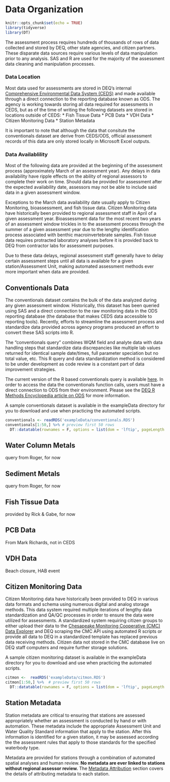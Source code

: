 # Data Organization

```r
knitr::opts_chunk$set(echo = TRUE)
library(tidyverse)
library(DT)
```

The assessment process requires hundreds of thousands of rows of data collected and stored by DEQ, other state agencies, and citizen partners. These disparate data sources require various levels of data manipulation prior to any analysis. SAS and R are used for the majority of the assessment data cleaning and manipulation processes. 

### Data Location

Most data used for assessments are stored in DEQ's internal [Comprehensive Environmental Data System (CEDS)](https://ceds.deq.virginia.gov/ui#) and made available through a direct connection to the reporting database known as ODS. The agency is working towards storing all data required for assessments in CEDS, but as of the time of writing the following datasets are stored in locations outside of CEDS:
* Fish Tissue Data
* PCB Data
* VDH Data
* Citizen Monitoring Data
* Station Metadata

It is important to note that although the data that consitute the conventionals dataset are derive from CEDS/ODS, official assessment records of this data are only stored locally in Microsoft Excel outputs. 

### Data Availablility

Most of the following data are provided at the beginning of the assessment process (approximately March of an assessment year). Any delays in data availability have ripple effects on the ability of regional assessors to complete their work on time. Should data be provided for assessment after the expected availability date, assessors may not be able to include said data in a given assessment window.

Exceptions to the March data availability date usually apply to Citizen Monitoring, bioassessment, and fish tissue data. Citizen Monitoring data have historically been provided to regional assessment staff in April of a given assessment year. Bioassessment data for the most recent two years of an assessment window trickles in to the assessment process through the summer of a given assessment year due to the lengthy identification process associated with benthic macroinvertebrate samples. Fish tissue data requires protracted laboratory analyses before it is provided back to DEQ from contractor labs for assessment purposes.

Due to these data delays, regional assessment staff generally have to delay certain assessment steps until all data is available for a given station/Assessment Unit, making automated assessment methods ever more important when data are provided.

## Conventionals Data

The conventionals dataset contains the bulk of the data analyzed during any given assessment window. Historically, this dataset has been queried using SAS and a direct connection to the raw monitoring data in the ODS reporting database (the database that makes CEDS data accessible to reporting tools). Recently, efforts to streamline the assessment process and standardize data provided across agency programs produced an effort to convert these SAS scripts into R. 

The "conventionals query" combines WQM field and analyte data with data handling steps that standardize data discrepancies like multiple lab values returned for identical sample date/times, full parameter speciation but no total value, etc. This R query and data standardization method is considered to be under development as code review is a constant part of data improvement strategies. 

The current version of the R based conventionals query is available [here](https://github.com/EmmaVJones/WQMdataQueryTool/blob/main/conventionalsFunction02032022.R). In order to access the data the conventionals function calls, users must have a direct connection to ODS from their environment. Please see the [DEQ R Methods Encyclopedia article on ODS](https://rconnect.deq.virginia.gov/MethodsEncyclopedia/vnbellzNy/connectToODS.html#connectToODS) for more information.


A sample conventionals dataset is available in the exampleData directory for you to download and use when practicing the automated scripts. 

```r
conventionals <- readRDS('exampleData/conventionals.RDS')
conventionals[1:50,] %>% # preview first 50 rows
  DT::datatable(rownames = F, options = list(dom = 'lftip', pageLength = 5, scrollX = TRUE))
```


## Water Column Metals

query from Roger, for now

## Sediment Metals

query from Roger, for now

## Fish Tissue Data

provided by Rick & Gabe, for now

## PCB Data

From Mark Richards, not in CEDS

## VDH Data

Beach closure, HAB event

## Citizen Monitoring Data

Citizen Monitoring data have historically been provided to DEQ in various data formats and schema using numerous digital and analog storage methods. This data system required multiple iterations of lengthy data standardization and QA/QC processes in order to ensure the data were utilized for assessments. A standardized system requiring citizen groups to either upload their data to the [Chesapeake Monitoring Cooperative (CMC) Data Explorer](https://www.chesapeakemonitoringcoop.org/services/chesapeake-data-explorer/) and DEQ  scraping the CMC API using automated R scripts or provide all data to DEQ in a standardized template has replaced previous data receiving methods. Citizen data not stored in the CMC database live on DEQ staff computers and require further storage solutions. 

A sample citizen monitoring dataset is available in the exampleData directory for you to download and use when practicing the automated scripts. 

```r
citmon <-  readRDS('exampleData/citmon.RDS')
citmon[1:50,] %>%  # preview first 50 rows
  DT::datatable(rownames = F, options = list(dom = 'lftip', pageLength = 5, scrollX = TRUE))
```


## Station Metadata

Station metadata are critical to ensuring that stations are assessed appropriately whether an assessment is conducted by hand or with automation. These metadata include the appropriate Assessment Unit and Water Quality Standard information that apply to the station. After this information is identified for a given station, it may be assessed according the the assessment rules that apply to those standards for the specified waterbody type. 

Metadata are provided for stations through a combination of automated spatial analyses and human review. **No metadata are ever linked to stations without regional assessor review.** The [Metadata Attribution](#metadata-attribution) section covers the details of attributing metadata to each station. 
